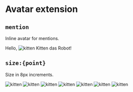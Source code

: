 

<Meta title="Extensions|avatar" />

# Avatar extension

## `mention`

Inline avatar for mentions.

<Preview>
  <Story name="mention">
    <React.Fragment>
      <span data-text>
        Hello, <img data-avatar="mention" src={image} alt="kitten" />
        Kitten das Robot!
      </span>
    </React.Fragment>
  </Story>
</Preview>

## `size:{point}`

Size in 8px increments.

<Preview>
  <Story name="size:point">
    <React.Fragment>
      <img data-avatar="size:2.5" src={image} alt="kitten" />
      <img data-avatar="size:3" src={image} alt="kitten" />
      <img data-avatar="size:4" src={image} alt="kitten" />
      <img data-avatar="size:5" src={image} alt="kitten" />
      <img data-avatar="size:6" src={image} alt="kitten" />
      <img data-avatar="size:7" src={image} alt="kitten" />
      <img data-avatar="size:8" src={image} alt="kitten" />
    </React.Fragment>
  </Story>
</Preview>
